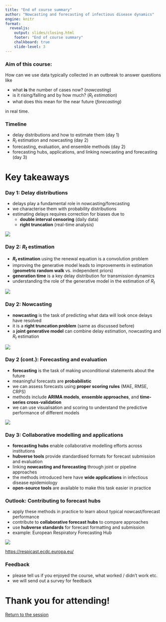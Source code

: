 ```yaml
---
title: "End of course summary"
author: "Nowcasting and forecasting of infectious disease dynamics"
engine: knitr
format:
  revealjs:
    output: slides/closing.html
    footer: "End of course summary"
    chalkboard: true
    slide-level: 3
---
```


### Aim of this course:

How can we use data typically collected in an outbreak to answer questions like

- what **is** the number of cases now? (*nowcasting*)
- is it rising/falling and by how much? (*$R_t$ estimation*)
- what does this mean for the near future (*forecasting*)

in real time.

### Timeline

::: {.incremental}
- delay distributions and how to estimate them (day 1)
- $R_t$ estimation and nowcasting (day 2)
- forecasting, evaluation, and ensemble methods (day 2)
- forecasting hubs, applications, and linking nowcasting and forecasting (day 3)
:::

# Key takeaways

### Day 1: Delay distributions {.smaller}

- delays play a fundamental role in nowcasting/forecasting
- we characterise them with probability distributions
- estimating delays requires correction for biases due to
  - **double interval censoring** (daily data)
  - **right truncation** (real-time analysis)
  
![](figures/truncation_final.png)

### Day 2: $R_t$ estimation {.smaller}

- **$R_t$ estimation** using the renewal equation is a convolution problem
- improving the generative model leads to improvements in estimation (**geometric random walk** vs. independent priors)
- **generation time** is a key delay distribution for transmission dynamics
- understanding the role of the generative model in the estimation of $R_t$

![](figures/r_convolution_sketch.png)

### Day 2: Nowcasting {.smaller}

- **nowcasting** is the task of predicting what data will look once delays have resolved
- it is a **right truncation problem** (same as discussed before)
- a **joint generative model** can combine delay estimation, nowcasting and $R_t$ estimation

![](figures/complete_reporting_triangle.png)

### Day 2 (cont.): Forecasting and evaluation {.smaller}

- **forecasting** is the task of making unconditional statements about the future
- meaningful forecasts are **probabilistic**
- we can assess forecasts using **proper scoring rules** (MAE, RMSE, CRPS)
- methods include **ARIMA models**, **ensemble approaches**, and **time-series cross-validation**
- we can use visualisation and scoring to understand the predictive performance of different models

![](figures/pit-log-scale.png)

### Day 3: Collaborative modelling and applications {.smaller}

- **forecasting hubs** enable collaborative modelling efforts across institutions
- **hubverse tools** provide standardised formats for forecast submission and evaluation
- linking **nowcasting and forecasting** through joint or pipeline approaches
- the methods introduced here have **wide applications** in infectious disease epidemiology
- **open-source tools** are available to make this task easier in practice

### Outlook: Contributing to forecast hubs {.smaller}

- apply these methods in practice to learn about typical nowcast/forecast performance
- contribute to **collaborative forecast hubs** to compare approaches
- use **hubverse standards** for forecast formatting and submission
- example: European Respiratory Forecasting Hub

![](figures/respicast.png)

[https://respicast.ecdc.europa.eu/](https://respicast.ecdc.europa.eu/)

### Feedback {.smaller}

- please tell us if you enjoyed the course, what worked / didn't work etc.
- we will send out a survey for feedback

# Thank you for attending!

[Return to the session](../end-of-course-summary-and-discussion)
